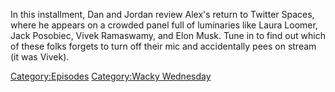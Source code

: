 {{DEFAULTSORT:
    #_EPISODE_0877:A Philosophy For Curiosity
}}{{Episode
    | title           = A Philosophy For Curiosity
    | caption         = Listen to this episode on [https://knowledgefight.libsyn.com/877-a-philosophy-for-curiosity Libsyn], Read the [[Transcript/877: A Philosophy For Curiosity|Unofficial Transcript]], View discussion on [https://reddit.com/18h96c2 Reddit]
    | episodeNumber   = 877
    | length          = 02:16:21
    | airDate         = December 13, 2023
    | coverageDate    = December 10, 2023
    | episodeType     = [[:Category:Wacky Wednesday|Wacky Wednesday]]
    | appearance      = [[Andrew Tate]], [[Donald Trump]], [[Jack Posobiec]], [[Matt Gaetz]], [[Wolfgang Halbig]]
    | previousEpisode = [[876: December 8, 2023]]
    | nextEpisode     = [[878: March 29, 2004]]
}}

{{Stub}}

In this installment, Dan and Jordan review Alex's return to Twitter Spaces, where he appears on a crowded panel full of luminaries like Laura Loomer, Jack Posobiec, Vivek Ramaswamy, and Elon Musk.  Tune in to find out which of these folks forgets to turn off their mic and accidentally pees on stream (it was Vivek).

[[Category:Episodes]]
[[Category:Wacky Wednesday]]
